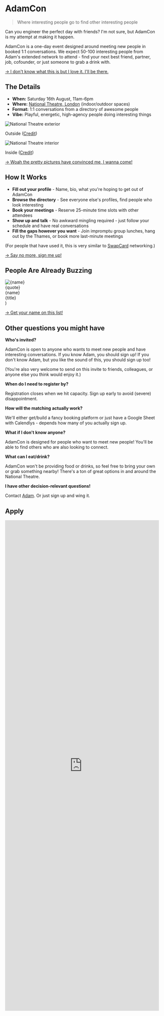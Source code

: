 # AdamCon

<blockquote className='border-red-600'>Where interesting people go to find other interesting people</blockquote>

Can you engineer the perfect day with friends? I'm not sure, but AdamCon is my attempt at making it happen.

AdamCon is a one-day event designed around meeting new people in booked 1:1 conversations. We expect 50-100 interesting people from Adam's extended network to attend - find your next best friend, partner, job, cofounder, or just someone to grab a drink with.

[→ I don't know what this is but I love it. I'll be there.](#apply)

## The Details

- **When:** Saturday 16th August, 11am-6pm
- **Where:** [National Theatre, London](https://maps.app.goo.gl/B9L6UiEYn57Smr1m7) (indoor/outdoor spaces)
- **Format:** 1:1 conversations from a directory of awesome people
- **Vibe:** Playful, energetic, high-agency people doing interesting things

<div className='grid sm:grid-cols-2 sm:gap-4'>
  <div className='flex-1'>
    <img
      src='/images/adamcon/theatre-outside.jpg'
      alt='National Theatre exterior'
      className='w-full sm:h-64 object-cover rounded-lg !my-0'
    />
    <p className='text-sm text-gray-600 text-center mt-2'>Outside (<a href='https://commons.wikimedia.org/wiki/File:National_Theatre_2025-05-17.jpg' className='underline'>Credit</a>)</p>
  </div>
  <div className='flex-1'>
    <img
      src='/images/adamcon/theatre-inside.jpg'
      alt='National Theatre interior'
      className='w-full sm:h-64 object-cover rounded-lg !my-0'
    />
    <p className='text-sm text-gray-600 text-center mt-2'>Inside (<a href='https://www.google.co.uk/maps/place/National+Theatre/@51.5072194,-0.1143667,3a,75y,90t/data=!3m8!1e2!3m6!1sCIABIhDJTFTEgjKUTsFxu0qNEBxC!2e10!3e12!6shttps:%2F%2Flh3.googleusercontent.com%2Fgps-cs-s%2FAC9h4nqGvCYplxc12rbA-sw-hscs2Ah2NwtRAcRO6rmM4RJ_jO522U6w2IDcld-Nwe_JZgurgYqNUk2oZkhwygq6N_v8JPGJoEDLDEoxVbsFROBCtBTHfq3n_wuPUen6lTRHFxvROOA9TBGZKMJC%3Dw203-h152-k-no!7i4080!8i3072!4m9!3m8!1s0x487604a3a9db8b75:0x1761ec87fcadd30d!8m2!3d51.5072194!4d-0.1143667!10e5!14m1!1BCgIgARICGAI!16zL20vMDE2ZmQ1?entry=ttu&g_ep=EgoyMDI1MDYxMS4wIKXMDSoASAFQAw%3D%3D' className='underline'>Credit</a>)</p>
  </div>
</div>

[→ Woah the pretty pictures have convinced me, I wanna come!](#apply)

## How It Works

- **Fill out your profile** - Name, bio, what you're hoping to get out of AdamCon
- **Browse the directory** - See everyone else's profiles, find people who look interesting
- **Book your meetings** - Reserve 25-minute time slots with other attendees
- **Show up and talk** - No awkward mingling required - just follow your schedule and have real conversations
- **Fill the gaps however you want** - Join impromptu group lunches, hang out by the Thames, or book more last-minute meetings

(For people that have used it, this is very similar to [SwapCard](https://www.swapcard.com/features/meeting-request-rules) networking.)

[→ Say no more, sign me up!](#apply)

## People Are Already Buzzing

 <div className='flex gap-6 my-6 bg-red-50 p-8 border-l-4 border-red-600'>
   <img
     src={image}
     alt={name}
     className='size-24 rounded-full object-cover flex-shrink-0 !my-0'
   />
   <div>
     <div className='text-gray-800 leading-relaxed mt-0 mb-4'>
      {quote}
     </div>
     <div className='text-sm text-gray-600'>
      <div className='font-semibold text-gray-900'>{name}</div>
      <div>{title}</div>
     </div>
   </div>
 </div>
)

<Testimonial
  quote="After a previous conference I went to, I thought 'what if this, but for friendships?' and somehow convinced myself this was genius rather than unhinged. The worst case scenario is we stand around awkwardly for six hours. The best case is I accidentally create London's most chaotic friendship laboratory. Either way, I'm calling it a win."
  name='Adam Jones'
  title='Founder & CEO, AdamCon'
  image='/images/profile-pic.webp'
/>

<Testimonial
  quote='Is this going to get us banned from the National Theatre?'
  name='Malena Schmidt'
  title='Confirmed attendee, AdamCon'
  image='https://malenaschmidt.com/profile-pic.jpg'
/>

[→ Get your name on this list!](#apply)

## Other questions you might have

**Who's invited?**

AdamCon is open to anyone who wants to meet new people and have interesting conversations. If you know Adam, you should sign up! If you don't know Adam, but you like the sound of this, you should sign up too!

(You're also very welcome to send on this invite to friends, colleagues, or anyone else you think would enjoy it.)

**When do I need to register by?**

Registration closes when we hit capacity. Sign up early to avoid (severe) disappointment.

**How will the matching actually work?**

We'll either get/build a fancy booking platform or just have a Google Sheet with Calendlys - depends how many of you actually sign up.

**What if I don't know anyone?**

AdamCon is designed for people who want to meet new people! You'll be able to find others who are also looking to connect.

**What can I eat/drink?**

AdamCon won't be providing food or drinks, so feel free to bring your own or grab something nearby! There's a ton of great options in and around the National Theatre.

**I have other decision-relevant questions!**

Contact [Adam](/). Or just sign up and wing it.

## Apply

<div className='max-w-screen overflow-clip px-1 -mx-1'>
  <div className='-mt-24 -mx-12'>
    <iframe className='airtable-embed' src='https://airtable.com/embed/appNMfArZZ49tEtzH/pagjd9Z1rB0HOK4Wx/form' frameBorder='0' width='100%' height='1600' style={{background: 'transparent'}}></iframe>
  </div>
</div>
